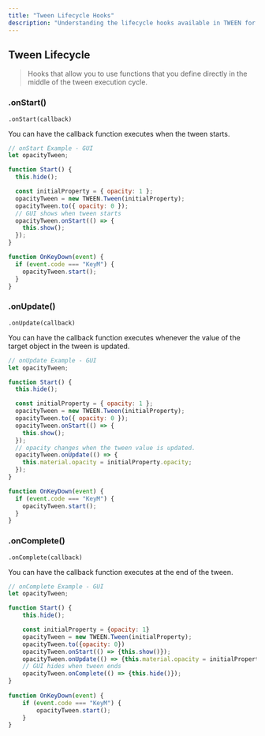```yaml
---
title: "Tween Lifecycle Hooks"
description: "Understanding the lifecycle hooks available in TWEEN for managing animations."
---
```

## Tween Lifecycle

> Hooks that allow you to use functions that you define directly in the middle of the tween execution cycle.

### .onStart()

`.onStart(callback) `

You can have the callback function executes when the tween starts.

```js copy
// onStart Example - GUI
let opacityTween;

function Start() {
  this.hide();

  const initialProperty = { opacity: 1 };
  opacityTween = new TWEEN.Tween(initialProperty);
  opacityTween.to({ opacity: 0 });
  // GUI shows when tween starts
  opacityTween.onStart(() => {
    this.show();
  });
}

function OnKeyDown(event) {
  if (event.code === "KeyM") {
    opacityTween.start();
  }
}
```

### .onUpdate()

`.onUpdate(callback) `

You can have the callback function executes whenever the value of the target object in the tween is updated.

```js copy
// onUpdate Example - GUI
let opacityTween;

function Start() {
  this.hide();

  const initialProperty = { opacity: 1 };
  opacityTween = new TWEEN.Tween(initialProperty);
  opacityTween.to({ opacity: 0 });
  opacityTween.onStart(() => {
    this.show();
  });
  // opacity changes when the tween value is updated.
  opacityTween.onUpdate(() => {
    this.material.opacity = initialProperty.opacity;
  });
}

function OnKeyDown(event) {
  if (event.code === "KeyM") {
    opacityTween.start();
  }
}
```

### .onComplete()

`.onComplete(callback) `

You can have the callback function executes at the end of the tween.

```js copy
// onComplete Example - GUI
let opacityTween;

function Start() {
	this.hide();

	const initialProperty = {opacity: 1}
	opacityTween = new TWEEN.Tween(initialProperty);
	opacityTween.to({opacity: 0})
	opacityTween.onStart(() => {this.show()});
	opacityTween.onUpdate(() => {this.material.opacity = initialProperty.opacity});
	// GUI hides when tween ends
	opacityTween.onComplete(() => {this.hide()});
}
​
function OnKeyDown(event) {
    if (event.code === "KeyM") {
        opacityTween.start();
    }
}
```
